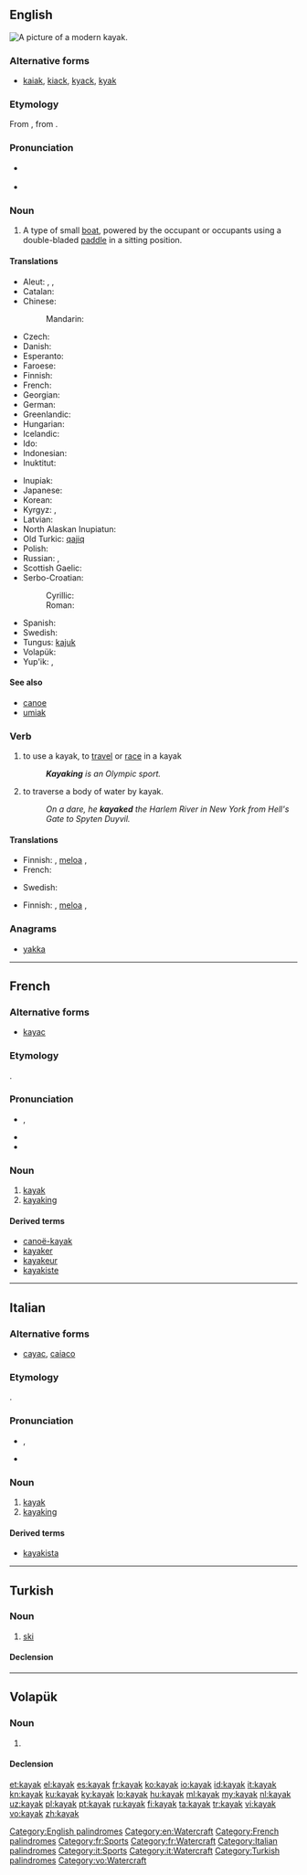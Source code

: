 ==English==
[[Image:Wda Kajak 2005 Szumyk.jpg|thumb|A picture of a modern kayak.]]
{{wikipedia}}

===Alternative forms===
* [[kaiak]], [[kiack]], [[kyack]], [[kyak]]

===Etymology===
From {{etyl|ikt|en}} {{term|ᖃᔭᖅ||tr=qajaq|man's boat|lang=ikt|sc=Cans}}, from {{etyl|esx-esk-pro|en}} {{recons|qyaq|lang=esx-esk-pro}}.

===Pronunciation===
* {{a|UK|US}} {{IPA|/ˈkaɪˌæk/}}
* {{audio|en-us-kayak.ogg|Audio (US)}}

===Noun===
{{en-noun}}

# A type of small [[boat]], powered by the occupant or occupants using a double-bladed [[paddle]] in a sitting position.

====Translations====
{{trans-top|a type of small boat}}
* Aleut: {{tø|ale|iqyax̂}}, {{tø|ale|iĝyax̂}}, {{tø|ale|iyĝax̂}}
* Catalan: {{t-|ca|caiac|m}}
* Chinese:
*: Mandarin: {{t|cmn|皮艇|tr=pítǐng|sc=Hani}}
* Czech: {{t+|cs|kajak|m}}
* Danish: {{t+|da|kajak|n}}
* Esperanto: {{t-|eo|kajako}}
* Faroese: {{t-|fo|kajakk|f}}
* Finnish: {{t+|fi|kajakki}}
* French: {{t+|fr|kayak|m}}
* Georgian: {{t-|ka|ბაიდარა|tr=baidara|sc=Geor}}
* German: {{t+|de|Kajak|n}}
* Greenlandic: {{t-|kl|qajaq}}
* Hungarian: {{t+|hu|kajak}}
* Icelandic: {{t+|is|kajak|m}}
* Ido: {{t+|io|kayako}}
* Indonesian: {{t+|id|kayak}}
* Inuktitut: {{t|iu|ᖃᔭᖅ|tr=qajaq}}
{{trans-mid}}
* Inupiak: {{t-|ik|qayaq}}
* Japanese: {{t-|ja|カヤック|tr=kayakku}}
* Korean: {{t-|ko|카약|tr=kayak|sc=Kore}}
* Kyrgyz: {{t+|ru|байдарка|tr=bajdárka}}, {{t+|ru|каяк|tr=kaják|sc=Cyrl}}
* Latvian: {{t-|lv|kajaks|m}}
* North Alaskan Inupiatun: {{tø|esi|qayaq}}
* Old Turkic: [[qajiq]]
* Polish: {{t+|pl|kajak|m}}
* Russian: {{t+|ru|байдарка|f|tr=bajdárka}}, {{t+|ru|каяк|m|tr=kaják|sc=Cyrl}}
* Scottish Gaelic: {{t-|gd|caidheag|m}}
* Serbo-Croatian:
*: Cyrillic: {{t-|sh|кајак|m|alt=ка̏ја̄к}}
*: Roman: {{t-|sh|kajak|m|alt=kȁjāk}}
* Spanish: {{t+|es|kayak|m}}
* Swedish: {{t+|sv|kajak}}
* Tungus: [[kajuk]]
* Volapük: {{t+|vo|kayak}}
* Yup'ik: {{tø|esu|qayaq}}, {{tø|esu|paitaalek}}
{{trans-bottom}}

====See also====
* [[canoe]]
* [[umiak]]

===Verb===
{{en-verb}}

# {{context|intransitive}} to use a kayak, to [[travel]] or [[race]] in a kayak
#: '''''Kayaking''' is an Olympic sport.''
# {{context|transitive}} to traverse a body of water by kayak.
#: ''On a dare, he '''kayaked''' the Harlem River in New York from Hell's Gate to Spyten Duyvil.''

====Translations====
{{trans-top|to use a kayak to travel or race}}
* Finnish: {{t+|fi|meloa}}, [[meloa#Finnish|meloa]] {{t+|fi|kajakki|alt=kajakilla}}, {{t-|fi|kajakoida}}
* French: {{t+|fr|kayaker}}
{{trans-mid}}
* Swedish: {{t-|sv|paddla}}
{{trans-bottom}}

{{trans-top|to traverse a body of water by kayak}}
* Finnish: {{t+|fi|meloa}}, [[meloa#Finnish|meloa]] {{t+|fi|kajakki|alt=kajakilla}}, {{t-|fi|kajakoida}}
{{trans-mid}}
{{trans-bottom}}

===Anagrams===
* [[yakka#English|yakka]]

[[Category:English palindromes]]
[[Category:en:Watercraft]]

----

==French==

===Alternative forms===
* [[kayac]] {{qualifier|rare}}

===Etymology===
{{etyl|ikt|fr}} {{term|ᖃᔭᖅ||tr=qajaq|man's boat|lang=ikt|sc=Cans}}.

===Pronunciation===
* {{IPA|/ka.jak/|lang=fr}}, {{X-SAMPA|/ka.jak/|lang=fr}}
* {{homophones|kayaks|lang=fr}}
* {{hyphenation|ka|yak|lang=fr}}

===Noun===
{{fr-noun|m}}

# [[#English|kayak]]
# [[#English|kayaking]]

====Derived terms====
* [[canoë-kayak]]
* [[kayaker]]
* [[kayakeur]]
* [[kayakiste]]

[[Category:French palindromes]]
[[Category:fr:Sports]]
[[Category:fr:Watercraft]]

----

==Italian==
{{wikipedia|lang=it}}

===Alternative forms===
* [[cayac]], [[caiaco]] {{qualifier|rare}}

===Etymology===
{{etyl|ikt|it}} {{term|ᖃᔭᖅ||tr=qajaq|man's boat|lang=ikt|sc=Cans}}.

===Pronunciation===
* {{IPA|/ka.ˈjak/|lang=it}}, {{X-SAMPA|/ka.'jak/|lang=it}}
* {{hyphenation|ka|yàk|lang=fr}}

===Noun===
{{head|it|noun|g=m|invariable}}

# [[#English|kayak]]
# [[#English|kayaking]]

====Derived terms====
* [[kayakista]]

[[Category:Italian palindromes]]
[[Category:it:Sports]]
[[Category:it:Watercraft]]

----

==Turkish==

===Noun===
{{tr-noun|kayağı|lar}}

# [[ski]]

====Declension====
{{tr-noun-c|a|d|pred=-|poss=+|stem=kayağ}}

[[Category:Turkish palindromes]]

----

==Volapük==

===Noun===
{{vo-noun}}

# {{l|en|kayak}}

====Declension====
{{vo-decl-noun}}

[[Category:vo:Watercraft]]

[[et:kayak]]
[[el:kayak]]
[[es:kayak]]
[[fr:kayak]]
[[ko:kayak]]
[[io:kayak]]
[[id:kayak]]
[[it:kayak]]
[[kn:kayak]]
[[ku:kayak]]
[[ky:kayak]]
[[lo:kayak]]
[[hu:kayak]]
[[ml:kayak]]
[[my:kayak]]
[[nl:kayak]]
[[uz:kayak]]
[[pl:kayak]]
[[pt:kayak]]
[[ru:kayak]]
[[fi:kayak]]
[[ta:kayak]]
[[tr:kayak]]
[[vi:kayak]]
[[vo:kayak]]
[[zh:kayak]]